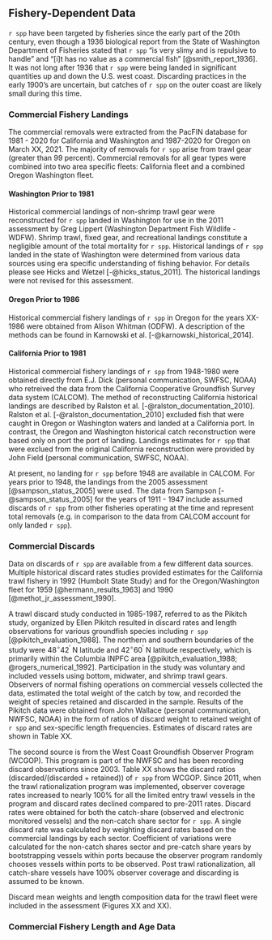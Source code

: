 ## Fishery-Dependent Data

`r spp` have been targeted by fisheries since the early part of the 20th century, even though a 1936 biological report from the State of Washington Department of Fisheries stated that `r spp` "is very slimy and is repulsive to handle" and "[i]t has no value as a commercial fish" [@smith_report_1936].  It was not long after 1936 that `r spp` were being landed in significant quantities up and down the U.S. west coast.  Discarding practices in the early 1900's are uncertain, but catches of `r spp` on the outer coast are likely small during this time.

### Commercial Fishery Landings

The commercial removals were extracted from the PacFIN database for 1981 - 2020 for California and Washington and 1987-2020 for Oregon on March XX, 2021. The majority of removals for `r spp` arise from trawl gear (greater than 99 percent). Commercial removals for all gear types were combined into two area specific fleets: California fleet and a combined Oregon Washington fleet.

#### Washington Prior to 1981

Historical commercial landings of non-shrimp trawl gear were reconstructed for `r spp` landed in Washington for use in the 2011 assessment by Greg Lippert (Washington Department Fish Wildlife - WDFW).  Shrimp trawl, fixed gear, and recreational landings constitute a negligible amount of the total mortality for `r spp`.  Historical landings of `r spp` landed in the state of Washington were determined from various data sources using era specific understanding of fishing behavior.  For details please see Hicks and Wetzel [-@hicks_status_2011]. The historical landings were not revised for this assessment. 

#### Oregon Prior to 1986

Historical commercial fishery landings of `r spp` in Oregon for the years XX-1986 were obtained from Alison Whitman (ODFW). A description of the methods can be found in Karnowski et al. [-@karnowski_historical_2014]. 

#### California Prior to 1981

Historical commercial fishery landings of `r spp` from 1948-1980 were obtained directly from E.J. Dick (personal communication, SWFSC, NOAA) who retreived the data from the California Cooperative Groundfish Survey data system (CALCOM). The method of reconstructing California historical landings are described by Ralston et al. [-@ralston_documentation_2010]. Ralston et al. [-@ralston_documentation_2010] excluded fish that were caught in Oregon or Washington waters and landed at a California port. In contrast, the Oregon and Washington historical catch reconstruction were based only on port the port of landing. Landings estimates for `r spp` that were exclued from the original California reconstruction were provided by John Field (personal communication, SWFSC, NOAA).

At present, no landing for `r spp` before 1948 are available in CALCOM.  For years prior to 1948, the landings from the 2005 assessment [@sampson_status_2005] were used. The data from Sampson [-@sampson_status_2005] for the years of 1911 - 1947 include assumed discards of `r spp` from other fisheries operating at the time and represent total removals (e.g. in comparison to the data from CALCOM account for only landed `r spp`).   

### Commercial Discards

Data on discards of `r spp` are available from a few different data sources.  Multiple historical discard rates studies provided estimates for the California trawl fishery in 1992 (Humbolt State Study) and for the Oregon/Washington fleet for 1959 [@hermann_results_1963] and 1990 [@methot_jr_assessment_1990]. 

A trawl discard study conducted in 1985-1987, referred to as the Pikitch study, organized by Ellen Pikitch resulted in discard rates and length observations for various groundfish species including `r spp` [@pikitch_evaluation_1988].  The northern and southern boundaries of the study were $48^\circ 42^\prime$ N latitude and $42^\circ 60^\prime$ N latitude respectively, which is primarily within the Columbia INPFC area [@pikitch_evaluation_1988; @rogers_numerical_1992].  Participation in the study was voluntary and included vessels using bottom, midwater, and shrimp trawl gears.  Observers of normal fishing operations on commercial vessels collected the data, estimated the total weight of the catch by tow, and recorded the weight of species retained and discarded in the sample.  Results of the Pikitch data were obtained from John Wallace (personal communication, NWFSC, NOAA) in the form of ratios of discard weight to retained weight of `r spp` and sex-specific length frequencies.  Estimates of discard rates are shown in Table XX.   

The second source is from the West Coast Groundfish Observer Program (WCGOP).  This program is part of the NWFSC and has been recording discard observations since 2003. Table XX shows the discard ratios (discarded/(discarded + retained)) of `r spp` from WCGOP.  Since 2011, when the trawl rationalization program was implemented, observer coverage rates increased to nearly 100% for all the limited entry trawl vessels in the program and discard rates declined compared to pre-2011 rates. Discard rates were obtained for both the catch-share (observed and electronic monitored vessels) and the non-catch share sector for `r spp`. A single discard rate was calculated by weighting discard rates based on the commercial landings by each sector.  Coefficient of variations were calculated for the non-catch shares sector and pre-catch share years by bootstrapping vessels within ports because the observer program randomly chooses vessels within ports to be observed. Post trawl rationalization, all catch-share vessels have 100% observer coverage and discarding is assumed to be known. 

Discard mean weights and length composition data for the trawl fleet were included in the assessment (Figures XX and XX).

### Commercial Fishery Length and Age Data

